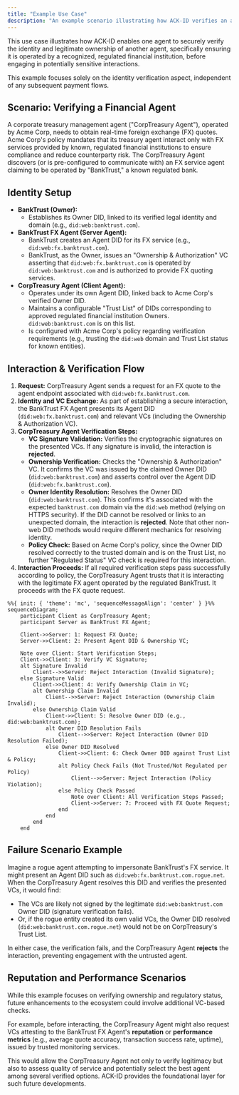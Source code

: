 ```yaml
---
title: "Example Use Case"
description: "An example scenario illustrating how ACK-ID verifies an agent's identity and ownership."
---
```


This use case illustrates how ACK-ID enables one agent to securely verify the identity and legitimate ownership of another agent, specifically ensuring it is operated by a recognized, regulated financial institution, before engaging in potentially sensitive interactions.

This example focuses solely on the identity verification aspect, independent of any subsequent payment flows.

## Scenario: Verifying a Financial Agent

A corporate treasury management agent ("CorpTreasury Agent"), operated by Acme Corp, needs to obtain real-time foreign exchange (FX) quotes. Acme Corp's policy mandates that its treasury agent interact only with FX services provided by known, regulated financial institutions to ensure compliance and reduce counterparty risk. The CorpTreasury Agent discovers (or is pre-configured to communicate with) an FX service agent claiming to be operated by "BankTrust," a known regulated bank.

## Identity Setup

- **BankTrust (Owner):**
  - Establishes its Owner DID, linked to its verified legal identity and domain (e.g., `did:web:banktrust.com`).
- **BankTrust FX Agent (Server Agent):**
  - BankTrust creates an Agent DID for its FX service (e.g., `did:web:fx.banktrust.com`).
  - BankTrust, as the Owner, issues an "Ownership & Authorization" VC asserting that `did:web:fx.banktrust.com` is operated by `did:web:banktrust.com` and is authorized to provide FX quoting services.
- **CorpTreasury Agent (Client Agent):**
  - Operates under its own Agent DID, linked back to Acme Corp's verified Owner DID.
  - Maintains a configurable "Trust List" of DIDs corresponding to approved regulated financial institution Owners. `did:web:banktrust.com` is on this list.
  - Is configured with Acme Corp's policy regarding verification requirements (e.g., trusting the `did:web` domain and Trust List status for known entities).

## Interaction & Verification Flow

1. **Request:** CorpTreasury Agent sends a request for an FX quote to the agent endpoint associated with `did:web:fx.banktrust.com`.
2. **Identity and VC Exchange:** As part of establishing a secure interaction, the BankTrust FX Agent presents its Agent DID (`did:web:fx.banktrust.com`) and relevant VCs (including the Ownership & Authorization VC).
3. **CorpTreasury Agent Verification Steps:**
   - **VC Signature Validation:** Verifies the cryptographic signatures on the presented VCs. If any signature is invalid, the interaction is **rejected**.
   - **Ownership Verification:** Checks the "Ownership & Authorization" VC. It confirms the VC was issued by the claimed Owner DID (`did:web:banktrust.com`) and asserts control over the Agent DID (`did:web:fx.banktrust.com`).
   - **Owner Identity Resolution:** Resolves the Owner DID (`did:web:banktrust.com`). This confirms it's associated with the expected `banktrust.com` domain via the `did:web` method (relying on HTTPS security). If the DID cannot be resolved or links to an unexpected domain, the interaction is **rejected**. Note that other non-web DID methods would require different mechanics for resolving identity.
   - **Policy Check:** Based on Acme Corp's policy, since the Owner DID resolved correctly to the trusted domain and is on the Trust List, no further "Regulated Status" VC check is required for this interaction.
4. **Interaction Proceeds:** If all required verification steps pass successfully according to policy, the CorpTreasury Agent trusts that it is interacting with the legitimate FX agent operated by the regulated BankTrust. It proceeds with the FX quote request.

```mermaid
%%{ init: { 'theme': 'mc', 'sequenceMessageAlign': 'center' } }%%
sequenceDiagram;
    participant Client as CorpTreasury Agent;
    participant Server as BankTrust FX Agent;

    Client->>Server: 1: Request FX Quote;
    Server->>Client: 2: Present Agent DID & Ownership VC;

    Note over Client: Start Verification Steps;
    Client->>Client: 3: Verify VC Signature;
    alt Signature Invalid
        Client-->>Server: Reject Interaction (Invalid Signature);
    else Signature Valid
        Client->>Client: 4: Verify Ownership Claim in VC;
        alt Ownership Claim Invalid
            Client-->>Server: Reject Interaction (Ownership Claim Invalid);
        else Ownership Claim Valid
            Client->>Client: 5: Resolve Owner DID (e.g., did:web:banktrust.com);
            alt Owner DID Resolution Fails
                Client-->>Server: Reject Interaction (Owner DID Resolution Failed);
            else Owner DID Resolved
                Client->>Client: 6: Check Owner DID against Trust List & Policy;
                alt Policy Check Fails (Not Trusted/Not Regulated per Policy)
                    Client-->>Server: Reject Interaction (Policy Violation);
                else Policy Check Passed
                    Note over Client: All Verification Steps Passed;
                    Client->>Server: 7: Proceed with FX Quote Request;
                end
            end
        end
    end
```

## Failure Scenario Example

Imagine a rogue agent attempting to impersonate BankTrust's FX service. It might present an Agent DID such as `did:web:fx.banktrust.com.rogue.net`. When the CorpTreasury Agent resolves this DID and verifies the presented VCs, it would find:

- The VCs are likely not signed by the legitimate `did:web:banktrust.com` Owner DID (signature verification fails).
- Or, if the rogue entity created its own valid VCs, the Owner DID resolved (`did:web:banktrust.com.rogue.net`) would not be on CorpTreasury's Trust List.

In either case, the verification fails, and the CorpTreasury Agent **rejects** the interaction, preventing engagement with the untrusted agent.

## Reputation and Performance Scenarios

While this example focuses on verifying ownership and regulatory status, future enhancements to the ecosystem could involve additional VC-based checks.

For example, before interacting, the CorpTreasury Agent might also request VCs attesting to the BankTrust FX Agent's **reputation** or **performance metrics** (e.g., average quote accuracy, transaction success rate, uptime), issued by trusted monitoring services.

This would allow the CorpTreasury Agent not only to verify legitimacy but also to assess quality of service and potentially select the best agent among several verified options. ACK-ID provides the foundational layer for such future developments.

